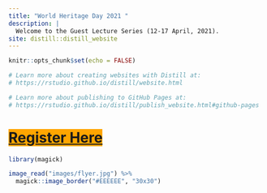 ```yaml
---
title: "World Heritage Day 2021 "
description: |
  Welcome to the Guest Lecture Series (12-17 April, 2021).
site: distill::distill_website
---
```


```r
knitr::opts_chunk$set(echo = FALSE)

# Learn more about creating websites with Distill at:
# https://rstudio.github.io/distill/website.html

# Learn more about publishing to GitHub Pages at:
# https://rstudio.github.io/distill/publish_website.html#github-pages

```

# <span style="background-color: orange;">[Register Here](https://forms.gle/j5ffmEYy96yoNNyw6)</span>


```r
library(magick)

image_read("images/flyer.jpg") %>% 
  magick::image_border("#EEEEEE", "30x30")
```

